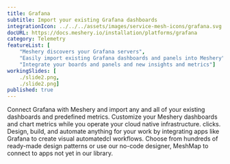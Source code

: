 ```yaml
---
title: Grafana
subtitle: Import your existing Grafana dashboards
integrationIcon: ../../../assets/images/service-mesh-icons/grafana.svg
docURL: https://docs.meshery.io/installation/platforms/grafana
category: Telemetry
featureList: [
    "Meshery discovers your Grafana servers",
    "Easily import existing Grafana dashboards and panels into Meshery",
    "Integrate your boards and panels and new insights and metrics"]
workingSlides: [
    ./slide2.png,
    ./slide2.png]
published: true
---
```


<p>
    Connect Grafana with Meshery and import any and all of your existing dashboards and predefined metrics. Customize your Meshery dashboards and chart metrics while you operate your cloud native infrastructure.
    clicks. Design, build, and automate anything for your work by
    integrating apps like Grafana to create visual automatedcl
    workflows. Choose from hundreds of ready-made design patterns or use
    our no-code designer, MeshMap to connect to apps not yet in our
    library.
</p>

